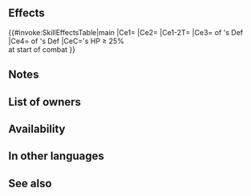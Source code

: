 {{Passive
|name=Reopening
|type=B
|exclusive=0
|canUseWeapon={{WeaponList|Close}}
|canUseMove={{MoveList|All}}
|properties=random_owner
|1name=Reopening
|1tagid=SID_一新
|1effect=At start of combat, if unit's HP ≥ 25%, inflicts Atk-5 on foe, inflicts Special cooldown charge -1 on foe per attack (only highest value applied; does not stack), deals damage = X% of unit's Def (excluding area-of-effect Specials), and reduces damage from foe's attacks by X% of unit's Def during combat (excluding area-of-effect Specials; if unit can make a follow-up attack or if unit triggers the "unit attacks twice" effect, X = 10; otherwise, X = 20).
|1cost=300
|1required=Guard 3
}}
==Effects==
{{#invoke:SkillEffectsTable|main
|Ce1={{Eft|Temporary debuffs|Atk|5}}
|Ce2={{Eft|Guard}}
|Ce1-2T={{Tgt|Foe}}
|Ce3={{Eft|Damage Boost|2=(10% if {{Tgt|Unit}} can<br>[[follow-up]] '''or''' [[attack twice]]; else,<br> X = 20%)}} of {{Tgt|Unit}}'s Def
|Ce4={{Eft|Damage Reduction|2=(10% if {{Tgt|Unit}} can<br>[[follow-up]] '''or''' [[attack twice]]; else,<br> X = 20%)}} of {{Tgt|Unit}}'s Def
|CeC={{Tgt|Unit}}'s HP ≥ 25%<br>at start of combat
}}

==Notes==
{{Temporary debuffs}}
{{CooldownChargeMinus}}
{{DamageBoost}}
{{FlatDamageReduction}}

==List of owners==
{{Skill Hero List}}
==Availability==
{{PassiveFocusList}}
{{PassiveDistributionList}}
{{PassiveCombatManualList}}
==In other languages==
{{OtherLanguages
|japanese=一新
|german=Erneuerung
|spanishEU=Reapertura
|spanishLA=Reapertura
|french=Réouverture
|italian=Riapertura
|chineseTW=煥然一新
|portuguese=Reabertura
}}

==See also==
{{See also skills|cond=Description LIKE '%deals damage%reduces damage%of unit_s Def%' AND Exclusive='1'}}
{{Passives Navbox|B}}